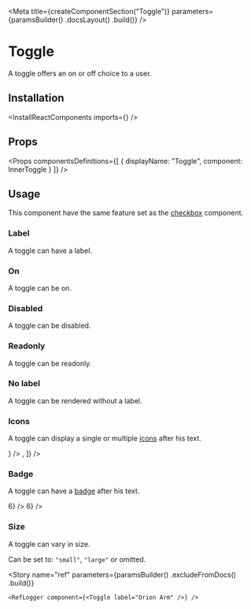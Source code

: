 
<Meta
    title={createComponentSection("Toggle")}
    parameters={paramsBuilder()
        .docsLayout(<ReactComponentsLayout semanticPath="/modules/checkbox" />)
        .build()}
/>

# Toggle

A toggle offers an on or off choice to a user.

## Installation

<InstallReactComponents imports={<Imports />} />

## Props

<HocWarning componentName="Checkbox" semanticPath="modules/checkbox/" />

<Props
    componentsDefinitions={[
        { displayName: "Toggle", component: InnerToggle }
    ]}
/>

## Usage

<WarningMessage>
    This component have the same feature set as the <a href="?path=/docs/components-checkbox--text">checkbox</a> component.
</WarningMessage>

### Label

A toggle can have a label.

<Preview>
    <Story name="label">
        <Toggle label="Orion Arm"/>
    </Story>
</Preview>

### On

A toggle can be on.

<Preview>
    <Story name="on">
        <Toggle defaultChecked label="Orion Arm"/>
    </Story>
</Preview>

### Disabled

A toggle can be disabled.

<Preview>
    <Story name="disabled">
        <Toggle disabled label="Orion Arm"/>
    </Story>
</Preview>

### Readonly

A toggle can be readonly.

<Preview>
    <Story name="readonly">
        <Toggle readOnly label="Orion Arm" />
    </Story>
</Preview>

### No label

A toggle can be rendered without a label.

<Preview>
    <Story name="no label">
        <Toggle />
    </Story>
</Preview>

### Icons

A toggle can display a single or multiple [icons](?path=/docs/materials-icons--page) after his text.

<Preview>
    <Story name="icons">
        <div className="flex items-lot-of-space-between">
            <Toggle label="Milky Way" icons={<LightbulbIcon />} />
            <Toggle label="Milky Way" icons={[<LightbulbIcon />, <InfoIcon />]} />
        </div>
    </Story>
</Preview>

### Badge

A toggle can have a [badge](?path=/docs/components-badge--default-story) after his text.

<Preview>
    <Story name="badge">
        <div className="flex items-lot-of-space-between">
            <Toggle label="Milky Way" badge={<Badge>6</Badge>} />
            <Toggle label="Milky Way" badge={<Badge inline>6</Badge>} />
        </div>
    </Story>
</Preview>

### Size

A toggle can vary in size.

Can be set to: `"small"`, `"large"` or omitted.

<Preview>
    <Story name="size">
        <div className="flex items-end items-lot-of-space-between">
            <Toggle size="small" label="Orion Arm" />
            <Toggle label="Orion Arm" />
            <Toggle size="large" label="Orion Arm" />
        </div>
    </Story>
</Preview>

<Story
    name="ref"
    parameters={paramsBuilder()
        .excludeFromDocs()
        .build()}
>
    <RefLogger component={<Toggle label="Orion Arm" />} />
</Story>

